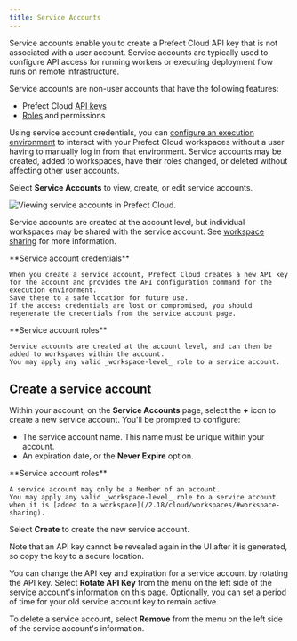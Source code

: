 ```yaml
---
title: Service Accounts
---
```


Service accounts enable you to create a Prefect Cloud API key that is not associated with a user account.
Service accounts are typically used to configure API access for running workers or executing deployment flow runs on remote infrastructure.

Service accounts are non-user accounts that have the following features:

- Prefect Cloud [API keys](/2.18/cloud/users/api-keys/)
- [Roles](/2.18/cloud/users/roles/) and permissions

Using service account credentials, you can [configure an execution environment](/2.18/cloud/connecting/#configure-a-local-execution-environment) to interact with your Prefect Cloud workspaces without a user having to manually log in from that environment.
Service accounts may be created, added to workspaces, have their roles changed, or deleted without affecting other user accounts.

Select **Service Accounts** to view, create, or edit service accounts.

![Viewing service accounts in Prefect Cloud.](/2.18/img/ui/service-accounts.png)

Service accounts are created at the account level, but individual workspaces may be shared with the service account.
See [workspace sharing](/2.18/cloud/workspaces/#workspace-sharing) for more information.

<Tip>
**Service account credentials**

    When you create a service account, Prefect Cloud creates a new API key for the account and provides the API configuration command for the execution environment.
    Save these to a safe location for future use.
    If the access credentials are lost or compromised, you should regenerate the credentials from the service account page.

</Tip>

<Note>
**Service account roles**

    Service accounts are created at the account level, and can then be added to workspaces within the account.
    You may apply any valid _workspace-level_ role to a service account.

</Note>

## Create a service account

Within your account, on the **Service Accounts** page, select the **+** icon to create a new service account. You'll be prompted to configure:

- The service account name. This name must be unique within your account.
- An expiration date, or the **Never Expire** option.

<Note>
**Service account roles**

    A service account may only be a Member of an account.
    You may apply any valid _workspace-level_ role to a service account when it is [added to a workspace](/2.18/cloud/workspaces/#workspace-sharing).

</Note>

Select **Create** to create the new service account.

<Warning>
    Note that an API key cannot be revealed again in the UI after it is generated, so copy the key to a secure location.

</Warning>


You can change the API key and expiration for a service account by rotating the API key.
Select **Rotate API Key** from the menu on the left side of the service account's information on this page. Optionally, you can set a period of time for your old service account key to remain active.

To delete a service account, select **Remove** from the menu on the left side of the service account's information.
